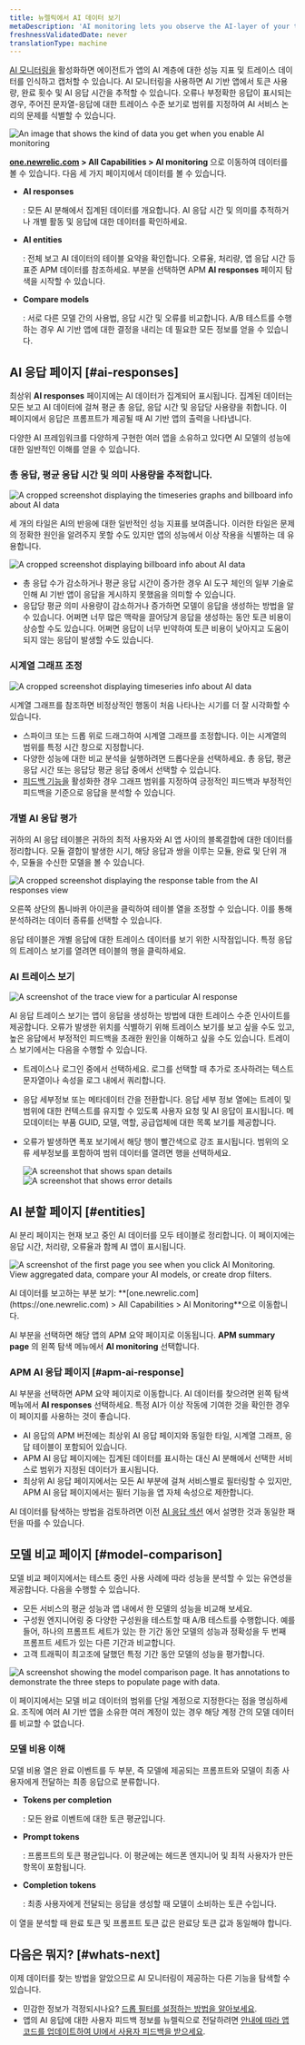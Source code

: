 ```yaml
---
title: 뉴렐릭에서 AI 데이터 보기
metaDescription: 'AI monitoring lets you observe the AI-layer of your tech stack, giving you a holistic overview of the health and performance of your AI-powered app.'
freshnessValidatedDate: never
translationType: machine
---
```













[AI 모니터링을](/docs/ai-monitoring/intro-to-ai-monitoring) 활성화하면 에이전트가 앱의 AI 계층에 대한 성능 지표 및 트레이스 데이터를 인식하고 캡처할 수 있습니다. AI 모니터링을 사용하면 AI 기반 앱에서 토큰 사용량, 완료 횟수 및 AI 응답 시간을 추적할 수 있습니다. 오류나 부정확한 응답이 표시되는 경우, 주어진 문자열-응답에 대한 트레이스 수준 보기로 범위를 지정하여 AI 서비스 논리의 문제를 식별할 수 있습니다.

<img
  title="AI responses data"
  alt="An image that shows the kind of data you get when you enable AI monitoring"
  src={aiIntroAiUi}
/>

<DoNotTranslate>**[one.newrelic.com](https://one.newrelic.com) > All Capabilities > AI monitoring**</DoNotTranslate> 으로 이동하여 데이터를 볼 수 있습니다. 다음 세 가지 페이지에서 데이터를 볼 수 있습니다.

* <DoNotTranslate>**AI responses**</DoNotTranslate>

  : 모든 AI 분해에서 집계된 데이터를 개요합니다. AI 응답 시간 및 의미를 추적하거나 개별 활동 및 응답에 대한 데이터를 확인하세요.

* <DoNotTranslate>**AI entities**</DoNotTranslate>

  : 전체 보고 AI 데이터의 테이블 요약을 확인합니다. 오류율, 처리량, 앱 응답 시간 등 표준 APM 데이터를 참조하세요. 부분을 선택하면 APM **AI responses** 페이지 탐색을 시작할 수 있습니다.

* <DoNotTranslate>**Compare models**</DoNotTranslate>

  : 서로 다른 모델 간의 사용법, 응답 시간 및 오류를 비교합니다. A/B 테스트를 수행하는 경우 AI 기반 앱에 대한 결정을 내리는 데 필요한 모든 정보를 얻을 수 있습니다.

## AI 응답 페이지 [#ai-responses]

최상위 <DoNotTranslate>**AI responses**</DoNotTranslate> 페이지에는 AI 데이터가 집계되어 표시됩니다. 집계된 데이터는 모든 보고 AI 데이터에 걸쳐 평균 총 응답, 응답 시간 및 응답당 사용량을 취합니다. 이 페이지에서 응답은 프롬프트가 제공될 때 AI 기반 앱의 출력을 나타냅니다.

다양한 AI 프레임워크를 다양하게 구현한 여러 앱을 소유하고 있다면 AI 모델의 성능에 대한 일반적인 이해를 얻을 수 있습니다.

### 총 응답, 평균 응답 시간 및 의미 사용량을 추적합니다.

<img
  title="AI responses response billboard and timeseries graphs"
  alt="A cropped screenshot displaying the timeseries graphs and billboard info about AI data"
  src={aiTimeseriesBillboard}
/>

세 개의 타일은 AI의 반응에 대한 일반적인 성능 지표를 보여줍니다. 이러한 타일은 문제의 정확한 원인을 알려주지 못할 수도 있지만 앱의 성능에서 이상 작용을 식별하는 데 유용합니다.

<img
  title="Three tiles to show spikes and drops in response usage"
  alt="A cropped screenshot displaying billboard info about AI data"
  src={aiCroppedImageofAIBillboards}
/>

* 총 응답 수가 감소하거나 평균 응답 시간이 증가한 경우 AI 도구 체인의 일부 기술로 인해 AI 기반 앱이 응답을 게시하지 못했음을 의미할 수 있습니다.
* 응답당 평균 의미 사용량이 감소하거나 증가하면 모델이 응답을 생성하는 방법을 알 수 있습니다. 어쩌면 너무 많은 맥락을 끌어당겨 응답을 생성하는 동안 토큰 비용이 상승할 수도 있습니다. 어쩌면 응답이 너무 빈약하여 토큰 비용이 낮아지고 도움이 되지 않는 응답이 발생할 수도 있습니다.

### 시계열 그래프 조정

<img
  title="AI timeseries graphs"
  alt="A cropped screenshot displaying timeseries info about AI data"
  src={aiCroppedImageofAItimeseries}
/>

시계열 그래프를 참조하면 비정상적인 행동이 처음 나타나는 시기를 더 잘 시각화할 수 있습니다.

* 스파이크 또는 드롭 위로 드래그하여 시계열 그래프를 조정합니다. 이는 시계열의 범위를 특정 시간 창으로 지정합니다.
* 다양한 성능에 대한 비교 분석을 실행하려면 드롭다운을 선택하세요. 총 응답, 평균 응답 시간 또는 응답당 평균 응답 중에서 선택할 수 있습니다.
* [피드백 기능을](/docs/ai-monitoring/customize-agent-ai-monitoring) 활성화한 경우 그래프 범위를 지정하여 긍정적인 피드백과 부정적인 피드백을 기준으로 응답을 분석할 수 있습니다.

### 개별 AI 응답 평가

귀하의 AI 응답 테이블은 귀하의 최적 사용자와 AI 앱 사이의 블록결합에 대한 데이터를 정리합니다. 모듈 결합이 발생한 시기, 해당 응답과 쌍을 이루는 모듈, 완료 및 단위 개수, 모듈을 수신한 모델을 볼 수 있습니다.

<img
  title="AI response page response table"
  alt="A cropped screenshot displaying the response table from the AI responses view"
  src={aiResponseTable}
/>

오른쪽 상단의 톱니바퀴 아이콘을 클릭하여 테이블 열을 조정할 수 있습니다. 이를 통해 분석하려는 데이터 종류를 선택할 수 있습니다.

응답 테이블은 개별 응답에 대한 트레이스 데이터를 보기 위한 시작점입니다. 특정 응답의 트레이스 보기를 열려면 테이블의 행을 클릭하세요.

### AI 트레이스 보기

<img
  title="AI response trace view"
  alt="A screenshot of the trace view for a particular AI response"
  src={aiTraceViewAiResponse}
/>

AI 응답 트레이스 보기는 앱이 응답을 생성하는 방법에 대한 트레이스 수준 인사이트를 제공합니다. 오류가 발생한 위치를 식별하기 위해 트레이스 보기를 보고 싶을 수도 있고, 높은 응답에서 부정적인 피드백을 초래한 원인을 이해하고 싶을 수도 있습니다. 트레이스 보기에서는 다음을 수행할 수 있습니다.

* 트레이스나 로그인 중에서 선택하세요. 로그를 선택할 때 추가로 조사하려는 텍스트 문자열이나 속성을 로그 내에서 쿼리합니다.

* 응답 세부정보 또는 메타데이터 간을 전환합니다. 응답 세부 정보 열에는 트레이 및 범위에 대한 컨텍스트를 유지할 수 있도록 사용자 요청 및 AI 응답이 표시됩니다. 메모데이터는 부품 GUID, 모델, 역할, 공급업체에 대한 목록 보기를 제공합니다.

* 오류가 발생하면 폭포 보기에서 해당 행이 빨간색으로 강조 표시됩니다. 범위의 오류 세부정보를 포함하여 범위 데이터를 열려면 행을 선택하세요.

  <SideBySide>
    <Side>
      <img
        title="Span details modal"
        alt="A screenshot that shows span details "
        src={aiTraceWaterfallPageSpanDetails}
      />
    </Side>

    <Side>
      <img
        title="Error details modal"
        alt="A screenshot that shows error details "
        src={aiTraceWaterfallPageErrorDetails}
      />
    </Side>
  </SideBySide>

## AI 분할 페이지 [#entities]

AI 분리 페이지는 현재 보고 중인 AI 데이터를 모두 테이블로 정리합니다. 이 페이지에는 응답 시간, 처리량, 오류율과 함께 AI 앱이 표시됩니다.

<img
  title="AI entities page"
  alt="A screenshot of the first page you see when you click AI Monitoring. View aggregated data, compare your AI models, or create drop filters."
  src={aiAIEntitiesPage}
/>

<figcaption>
  AI 데이터를 보고하는 부분 보기: **[one.newrelic.com](https://one.newrelic.com) > All Capabilities > AI Monitoring**으로 이동합니다.
</figcaption>

AI 부분을 선택하면 해당 앱의 APM 요약 페이지로 이동됩니다. <DoNotTranslate>**APM summary page**</DoNotTranslate> 의 왼쪽 탐색 메뉴에서 <DoNotTranslate>**AI monitoring**</DoNotTranslate> 선택합니다.

### APM AI 응답 페이지 [#apm-ai-response]

AI 부분을 선택하면 APM 요약 페이지로 이동합니다. AI 데이터를 찾으려면 왼쪽 탐색 메뉴에서 <DoNotTranslate>**AI responses**</DoNotTranslate> 선택하세요. 특정 AI가 이상 작동에 기여한 것을 확인한 경우 이 페이지를 사용하는 것이 좋습니다.

* AI 응답의 APM 버전에는 최상위 AI 응답 페이지와 동일한 타일, 시계열 그래프, 응답 테이블이 포함되어 있습니다.
* APM AI 응답 페이지에는 집계된 데이터를 표시하는 대신 AI 분해에서 선택한 서비스로 범위가 지정된 데이터가 표시됩니다.
* 최상위 AI 응답 페이지에서는 모든 AI 부분에 걸쳐 서비스별로 필터링할 수 있지만, APM AI 응답 페이지에서는 필터 기능을 앱 자체 속성으로 제한합니다.

AI 데이터를 탐색하는 방법을 검토하려면 이전 [AI 응답 섹션](#ai-responses) 에서 설명한 것과 동일한 패턴을 따를 수 있습니다.

## 모델 비교 페이지 [#model-comparison]

모델 비교 페이지에서는 테스트 중인 사용 사례에 따라 성능을 분석할 수 있는 유연성을 제공합니다. 다음을 수행할 수 있습니다.

* 모든 서비스의 평균 성능과 앱 내에서 한 모델의 성능을 비교해 보세요.
* 구성원 엔지니어링 중 다양한 구성원을 테스트할 때 A/B 테스트를 수행합니다. 예를 들어, 하나의 프롬프트 세트가 있는 한 기간 동안 모델의 성능과 정확성을 두 번째 프롬프트 세트가 있는 다른 기간과 비교합니다.
* 고객 트래픽이 최고조에 달했던 특정 기간 동안 모델의 성능을 평가합니다.

<img
  title="Model comparison page"
  alt="A screenshot showing the model comparison page. It has annotations to demonstrate the three steps to populate page with data."
  src={aiAiModelComparisonPage}
/>

이 페이지에서는 모델 비교 데이터의 범위를 단일 계정으로 지정한다는 점을 명심하세요. 조직에 여러 AI 기반 앱을 소유한 여러 계정이 있는 경우 해당 계정 간의 모델 데이터를 비교할 수 없습니다.

### 모델 비용 이해

모델 비용 열은 완료 이벤트를 두 부분, 즉 모델에 제공되는 프롬프트와 모델이 최종 사용자에게 전달하는 최종 응답으로 분류합니다.

* <DoNotTranslate>**Tokens per completion**</DoNotTranslate>

  : 모든 완료 이벤트에 대한 토큰 평균입니다.

* <DoNotTranslate>**Prompt tokens**</DoNotTranslate>

  : 프롬프트의 토큰 평균입니다. 이 평균에는 헤드폰 엔지니어 및 최적 사용자가 만든 항목이 포함됩니다.

* <DoNotTranslate>**Completion tokens**</DoNotTranslate>

  : 최종 사용자에게 전달되는 응답을 생성할 때 모델이 소비하는 토큰 수입니다.

이 열을 분석할 때 완료 토큰 및 프롬프트 토큰 값은 완료당 토큰 값과 동일해야 합니다.

## 다음은 뭐지? [#whats-next]

이제 데이터를 찾는 방법을 알았으므로 AI 모니터링이 제공하는 다른 기능을 탐색할 수 있습니다.

* 민감한 정보가 걱정되시나요? [드롭 필터를 설정하는 방법을 알아보세요](/docs/ai-monitoring/drop-sensitive-data).
* 앱의 AI 응답에 대한 사용자 피드백 정보를 뉴렐릭으로 전달하려면 [안내에 따라 앱 코드를 업데이트하여 UI에서 사용자 피드백을 받으세요](/docs/ai-monitoring/customize-agent-ai-monitoring).